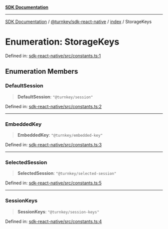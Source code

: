 [**SDK Documentation**](../../../../README.mdx)

***

[SDK Documentation](../../../../packages.mdx) / [@turnkey/sdk-react-native](../../README.mdx) / [index](../README.mdx) / StorageKeys

# Enumeration: StorageKeys

Defined in: [sdk-react-native/src/constants.ts:1](https://github.com/tkhq/sdk/blob/3a88af7d1d927c6022706911d6af0f92f1440e00/packages/sdk-react-native/src/constants.ts#L1)

## Enumeration Members

### DefaultSession

> **DefaultSession**: `"@turnkey/session"`

Defined in: [sdk-react-native/src/constants.ts:2](https://github.com/tkhq/sdk/blob/3a88af7d1d927c6022706911d6af0f92f1440e00/packages/sdk-react-native/src/constants.ts#L2)

***

### EmbeddedKey

> **EmbeddedKey**: `"@turnkey/embedded-key"`

Defined in: [sdk-react-native/src/constants.ts:3](https://github.com/tkhq/sdk/blob/3a88af7d1d927c6022706911d6af0f92f1440e00/packages/sdk-react-native/src/constants.ts#L3)

***

### SelectedSession

> **SelectedSession**: `"@turnkey/selected-session"`

Defined in: [sdk-react-native/src/constants.ts:5](https://github.com/tkhq/sdk/blob/3a88af7d1d927c6022706911d6af0f92f1440e00/packages/sdk-react-native/src/constants.ts#L5)

***

### SessionKeys

> **SessionKeys**: `"@turnkey/session-keys"`

Defined in: [sdk-react-native/src/constants.ts:4](https://github.com/tkhq/sdk/blob/3a88af7d1d927c6022706911d6af0f92f1440e00/packages/sdk-react-native/src/constants.ts#L4)
